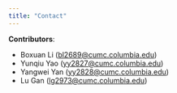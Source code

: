 ```yaml
---
title: "Contact"
---
```


__Contributors__:

* Boxuan Li (<bl2689@cumc.columbia.edu>)
* Yunqiu Yao (<yy2827@cumc.columbia.edu>)
* Yangwei Yan (<yy2828@cumc.columbia.edu>)
* Lu Gan (<lg2973@cumc.columbia.edu>)

